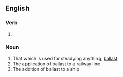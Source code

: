 ==English==

===Verb===
{{head|en|present participle}}

# {{present participle of|ballast|lang=en|nocat=1}}

===Noun===
{{en-noun}}

# That which is used for steadying anything; [[ballast]]
# The application of ballast to a railway line
# The addition of ballast to a ship